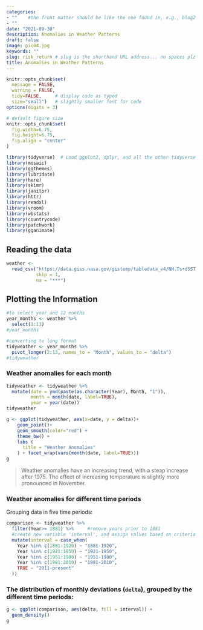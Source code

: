 ```yaml
---
categories:  
- ""    #the front matter should be like the one found in, e.g., blog2.md. It cannot be like the normal Rmd we used
- ""
date: "2021-09-30"
description: Anomalies in Weather Patterns 
draft: false
image: pic04.jpg 
keywords: ""
slug: risk_return # slug is the shorthand URL address... no spaces plz
title: Anomalies in Weather Patterns
---
```


```r
knitr::opts_chunk$set(
  message = FALSE, 
  warning = FALSE, 
  tidy=FALSE,     # display code as typed
  size="small")   # slightly smaller font for code
options(digits = 3)

# default figure size
knitr::opts_chunk$set(
  fig.width=6.75, 
  fig.height=6.75,
  fig.align = "center"
)
```

```r
library(tidyverse)  # Load ggplot2, dplyr, and all the other tidyverse packages
library(mosaic)
library(ggthemes)
library(lubridate)
library(here)
library(skimr)
library(janitor)
library(httr)
library(readxl)
library(vroom)
library(wbstats)
library(countrycode)
library(patchwork)
library(gganimate)
```

## Reading the data

```r
weather <- 
  read_csv("https://data.giss.nasa.gov/gistemp/tabledata_v4/NH.Ts+dSST.csv", 
           skip = 1, 
           na = "***")
```

## Plotting the Information

```r
#to select year and 12 months
year_months <- weather %>%
  select(1:13)
#year_months

#converting to long format
tidyweather <- year_months %>%
  pivot_longer(2:13, names_to = "Month", values_to = "delta")
#tidyweather
```

### Weather anomalies for each month

```r

tidyweather <- tidyweather %>%
  mutate(date = ymd(paste(as.character(Year), Month, "1")),
         month = month(date, label=TRUE),
         year = year(date))
tidyweather

g <- ggplot(tidyweather, aes(x=date, y = delta))+
    geom_point()+
    geom_smooth(color="red") +
    theme_bw() +
    labs (
      title = "Weather Anomalies"
    ) + facet_wrap(vars(month(date, label=TRUE)))
g
```

> Weather anomalies have an increasing trend, with a steap increase after 1975. The effect of increasing temperature is slightly more pronounced in November. 

### Weather anomalies for different time periods

Grouping data in five time periods: 

```r
comparison <- tidyweather %>% 
  filter(Year>= 1881) %>%     #remove years prior to 1881
  #create new variable 'interval', and assign values based on criteria below:
  mutate(interval = case_when(
    Year %in% c(1881:1920) ~ "1881-1920",
    Year %in% c(1921:1950) ~ "1921-1950",
    Year %in% c(1951:1980) ~ "1951-1980",
    Year %in% c(1981:2010) ~ "1981-2010",
    TRUE ~ "2011-present"
  ))
```

### The distribution of monthly deviations (`delta`), grouped by the different time periods: 

```r
g <- ggplot(comparison, aes(delta, fill = interval)) + 
  geom_density()
g
```